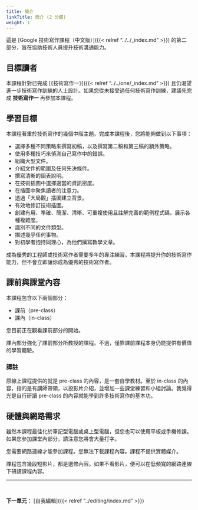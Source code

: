 ---
title: 簡介
linkTitle: 簡介 (2 分鐘)
weight: 1
---

這是 [Google 技術寫作課程（中文版）]({{< relref "../../_index.md" >}}) 的第二部分，旨在協助技術人員提升技術溝通能力。

## 目標讀者

本課程針對已完成 [《技術寫作一》]({{< relref "../../one/_index.md" >}}) 且仍渴望進一步技術寫作訓練的人士設計。如果您從未接受過任何技術寫作訓練，建議先完成 **技術寫作一** 再參加本課程。

## 學習目標

本課程著重於技術寫作的幾個中階主題。完成本課程後，您將能夠做到以下事項：

- 選擇多種不同策略來撰寫初稿，以及撰寫第二稿和第三稿的額外策略。
- 使用多種技巧來偵測自己寫作中的錯誤。
- 組織大型文件。
- 介紹文件的範圍及任何先決條件。
- 撰寫清晰的圖表說明。
- 在技術插圖中選擇適當的資訊密度。
- 在插圖中聚焦讀者的注意力。
- 透過「大局觀」插圖建立背景。
- 有效地修訂技術插圖。
- 創建有用、準確、簡潔、清晰、可重複使用且註解完善的範例程式碼，展示各種複雜度。
- 識別不同的文件類型。
- 描述幾乎任何事物。
- 對初學者抱持同理心，為他們撰寫教學文章。

成為優秀的工程師或技術寫作者需要多年的專注練習。本課程將提升你的技術寫作能力，但不會立即讓你成為優秀的技術寫作者。

## 課前與課堂內容

本課程包含以下兩個部分：

- 課前（pre-class）
- 課內（in-class）

您目前正在觀看課前部分的開始。

課內部分強化了課前部分所教授的課程。不過，僅靠課前課程本身仍能提供有價值的學習體驗。

::: {.callout-note}
### 譯註
原線上課程提供的就是 pre-class 的內容，是一套自學教材。至於 in-class 的內容，指的是有講師帶領，以投影片介紹，並增加一些課堂練習和小組討論。我覺得光是自行研讀 pre-class 的內容就能學到許多技術寫作的基本功。
:::

## 硬體與網路需求

雖然本課程最佳化於筆記型電腦或桌上型電腦，但您也可以使用平板或手機修課。如果您參加課堂內部分，請注意您將會大量打字。

您需要網路連線才能參加課程。您無法下載課程內容。課程不提供實體媒介。

課程包含幾段短影片，都是選修內容。如果不看影片，便可以在低頻寬的網路連線下研讀課程內容。

---

<br />

**下一單元：** [自我編輯]({{< relref "../editing/index.md" >}})

